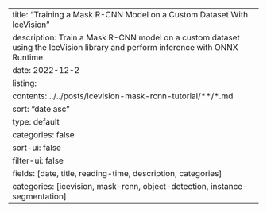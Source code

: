 ---
title: "Training a Mask R-CNN Model on a Custom Dataset With IceVision"
description: Train a Mask R-CNN model on a custom dataset using the IceVision library and perform inference with ONNX Runtime. 
date: 2022-12-2
listing:
  contents: ../../posts/icevision-mask-rcnn-tutorial/**/*.md
  sort: "date asc"
  type: default
  categories: false
  sort-ui: false
  filter-ui: false
  fields: [date, title, reading-time, description, categories]
categories: [icevision, mask-rcnn, object-detection, instance-segmentation]
---